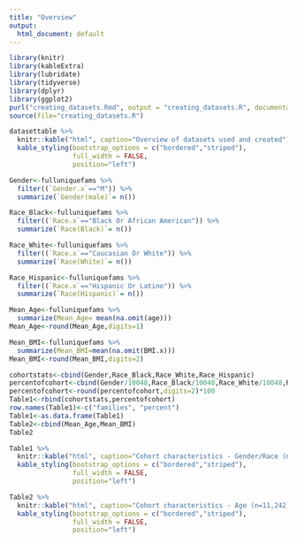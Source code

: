 ```yaml
---
title: "Overview"
output:
  html_document: default
---
```



```r
library(knitr)
library(kableExtra)
library(lubridate)
library(tidyverse)
library(dplyr)
library(ggplot2)
purl("creating_datasets.Rmd", output = "creating_datasets.R", documentation = 2)
source(file="creating_datasets.R")
```

```r
datasettable %>% 
  knitr::kable("html", caption="Overview of datasets used and created") %>%
  kable_styling(bootstrap_options = c("bordered","striped"),
                full_width = FALSE,
                position="left")
```

```r
Gender<-fulluniquefams %>% 
  filter((`Gender.x`=="M")) %>% 
  summarize(`Gender(male)`= n())

Race_Black<-fulluniquefams %>% 
  filter((`Race.x`=="Black Or African American")) %>% 
  summarize(`Race(Black)`= n())

Race_White<-fulluniquefams %>% 
  filter((`Race.x`=="Caucasian Or White")) %>% 
  summarize(`Race(White)`= n())

Race_Hispanic<-fulluniquefams %>% 
  filter((`Race.x`=="Hispanic Or Latino")) %>% 
  summarize(`Race(Hispanic)`= n())

Mean_Age<-fulluniquefams %>% 
  summarize(Mean_Age= mean(na.omit(age)))
Mean_Age<-round(Mean_Age,digits=1)

Mean_BMI<-fulluniquefams %>% 
  summarize(Mean_BMI=mean(na.omit(BMI.x)))
Mean_BMI<-round(Mean_BMI,digits=2)

cohortstats<-cbind(Gender,Race_Black,Race_White,Race_Hispanic)
percentofcohort<-cbind(Gender/10048,Race_Black/10048,Race_White/10048,Race_Hispanic/10048)
percentofcohort<-round(percentofcohort,digits=2)*100
Table1<-rbind(cohortstats,percentofcohort)
row.names(Table1)<-c("families", "percent")
Table1<-as.data.frame(Table1)
Table2<-cbind(Mean_Age,Mean_BMI)
Table2
```


```r
Table1 %>% 
  knitr::kable("html", caption="Cohort characteristics - Gender/Race (n=10,048)") %>%
  kable_styling(bootstrap_options = c("bordered","striped"),
                full_width = FALSE,
                position="left")

Table2 %>% 
  knitr::kable("html", caption="Cohort characteristics - Age (n=11,242), BMI (n=5577)") %>%
  kable_styling(bootstrap_options = c("bordered","striped"),
                full_width = FALSE,
                position="left")
```